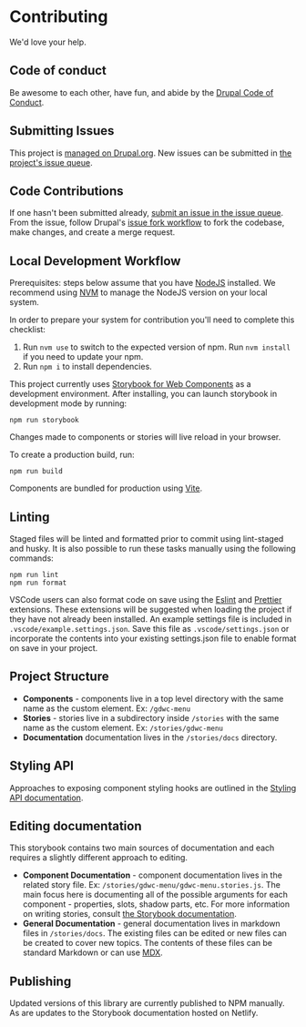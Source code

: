 # Contributing

We'd love your help.

## Code of conduct

Be awesome to each other, have fun, and abide by the
[Drupal Code of Conduct](https://www.drupal.org/dcoc).

## Submitting Issues

This project is [managed on Drupal.org](https://www.drupal.org/project/gdwc).
New issues can be submitted in
[the project's issue queue](https://www.drupal.org/project/issues/gdwc).

## Code Contributions

If one hasn't been submitted already,
[submit an issue in the issue queue](https://www.drupal.org/node/add/project-issue/gdwc).
From the issue, follow Drupal's
[issue fork workflow](https://www.drupal.org/docs/develop/git/using-git-to-contribute-to-drupal/creating-issue-forks-and-merge-requests)
to fork the codebase, make changes, and create a merge request.

## Local Development Workflow

Prerequisites: steps below assume that you have [NodeJS](https://nodejs.org/)
installed. We recommend using [NVM](https://github.com/nvm-sh/nvm) to manage the
NodeJS version on your local system.

In order to prepare your system for contribution you'll need to complete this
checklist:

1. Run `nvm use` to switch to the expected version of npm. Run `nvm install` if
   you need to update your npm.
2. Run `npm i` to install dependencies.

This project currently uses
[Storybook for Web Components](https://storybook.js.org/docs/web-components/get-started/introduction)
as a development environment. After installing, you can launch storybook in
development mode by running:

    npm run storybook

Changes made to components or stories will live reload in your browser.

To create a production build, run:

    npm run build

Components are bundled for production using [Vite](https://vitejs.dev/).

## Linting

Staged files will be linted and formatted prior to commit using lint-staged and
husky. It is also possible to run these tasks manually using the following
commands:

    npm run lint
    npm run format

VSCode users can also format code on save using the
[Eslint](https://marketplace.visualstudio.com/items?itemName=dbaeumer.vscode-eslint)
and
[Prettier](https://marketplace.visualstudio.com/items?itemName=esbenp.prettier-vscode)
extensions. These extensions will be suggested when loading the project if they
have not already been installed. An example settings file is included in
`.vscode/example.settings.json`. Save this file as `.vscode/settings.json` or
incorporate the contents into your existing settings.json file to enable format
on save in your project.

## Project Structure

- **Components** - components live in a top level directory with the same name
  as the custom element. Ex: `/gdwc-menu`
- **Stories** - stories live in a subdirectory inside `/stories` with the same
  name as the custom element. Ex: `/stories/gdwc-menu`
- **Documentation** documentation lives in the `/stories/docs` directory.

## Styling API

Approaches to exposing component styling hooks are outlined in the
[Styling API documentation](/?path=/story/overview-styling-api--page).

## Editing documentation

This storybook contains two main sources of documentation and each requires a
slightly different approach to editing.

- **Component Documentation** - component documentation lives in the related
  story file. Ex: `/stories/gdwc-menu/gdwc-menu.stories.js`. The main focus here
  is documenting all of the possible arguments for each component - properties,
  slots, shadow parts, etc. For more information on writing stories, consult
  [the Storybook documentation](https://storybook.js.org/docs/web-components/writing-stories/introduction).
- **General Documentation** - general documentation lives in markdown files in
  `/stories/docs`. The existing files can be edited or new files can be created
  to cover new topics. The contents of these files can be standard Markdown or
  can use [MDX](https://storybook.js.org/docs/web-components/writing-docs/mdx).

## Publishing

Updated versions of this library are currently published to NPM manually. As are
updates to the Storybook documentation hosted on Netlify.
